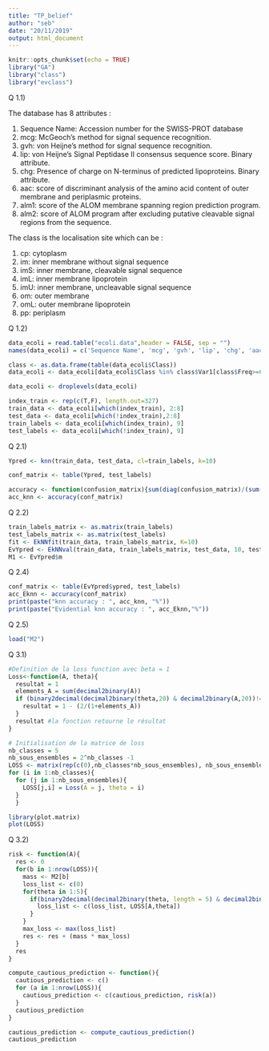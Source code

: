 ```yaml
---
title: "TP_belief"
author: "seb"
date: "20/11/2019"
output: html_document
---
```


```r
knitr::opts_chunk$set(echo = TRUE)
library("GA")
library("class")
library("evclass")
```

Q 1.1)

The database has 8 attributes :

1. Sequence Name: Accession number for the SWISS-PROT database
2. mcg: McGeoch's method for signal sequence recognition.
3. gvh: von Heijne's method for signal sequence recognition.
4. lip: von Heijne's Signal Peptidase II consensus sequence score. Binary attribute.
5. chg: Presence of charge on N-terminus of predicted lipoproteins. Binary attribute.
6. aac: score of discriminant analysis of the amino acid content of outer membrane and periplasmic proteins.
7. alm1: score of the ALOM membrane spanning region prediction program.
8. alm2: score of ALOM program after excluding putative cleavable signal regions from the sequence.

The class is the localisation site which can be :

1. cp: cytoplasm
2. im: inner membrane without signal sequence
3. imS: inner membrane, cleavable signal sequence
4. imL: inner membrane lipoprotein
5. imU: inner membrane, uncleavable signal sequence
6. om: outer membrane
7. omL: outer membrane lipoprotein
8. pp: periplasm

Q 1.2)
```r

data_ecoli = read.table("ecoli.data",header = FALSE, sep = "")
names(data_ecoli) = c('Sequence Name', 'mcg', 'gvh', 'lip', 'chg', 'aac', 'alm1', 'alm2', 'Class')

class <- as.data.frame(table(data_ecoli$Class))
data_ecoli <- data_ecoli[data_ecoli$Class %in% class$Var1[class$Freq>=6],]

data_ecoli <- droplevels(data_ecoli)

index_train <- rep(c(T,F), length.out=327)
train_data <- data_ecoli[which(index_train), 2:8]
test_data <- data_ecoli[which(!index_train),2:8]
train_labels <- data_ecoli[which(index_train), 9]
test_labels <- data_ecoli[which(!index_train), 9]
```

Q 2.1)
```r
Ypred <- knn(train_data, test_data, cl=train_labels, k=10)

conf_matrix <- table(Ypred, test_labels)

accuracy <- function(confusion_matrix){sum(diag(confusion_matrix)/(sum(rowSums(confusion_matrix)))) * 100}
acc_knn <- accuracy(conf_matrix)
```

Q 2.2)
```r


train_labels_matrix <- as.matrix(train_labels)
test_labels_matrix <- as.matrix(test_labels)
fit <- EkNNfit(train_data, train_labels_matrix, K=10)
EvYpred <- EkNNval(train_data, train_labels_matrix, test_data, 10, test_labels_matrix, fit$param)
M1 <- EvYpred$m
```

Q 2.4)
```r
conf_matrix <- table(EvYpred$ypred, test_labels)
acc_Eknn <- accuracy(conf_matrix)
print(paste("knn accuracy : ", acc_knn, "%"))
print(paste("Evidential knn accuracy : ", acc_Eknn,"%"))
```

Q 2.5)
```r
load("M2")
```

Q 3.1)
```r
#Definition de la loss function avec beta = 1
Loss<-function(A, theta){
  resultat = 1
  elements_A = sum(decimal2binary(A))
  if (binary2decimal(decimal2binary(theta,20) & decimal2binary(A,20))!=0){
    resultat = 1 - (2/(1+elements_A))
  }
  resultat #la fonction retourne le résultat
}
```

```r
# Initialisation de la matrice de loss
nb_classes = 5
nb_sous_ensembles = 2^nb_classes -1
LOSS <- matrix(rep(c(0),nb_classes*nb_sous_ensembles), nb_sous_ensembles,nb_classes)
for (i in 1:nb_classes){
  for (j in 1:nb_sous_ensembles){
    LOSS[j,i] = Loss(A = j, theta = i)
  }
  }
```

```r
library(plot.matrix)
plot(LOSS)
```

Q 3.2)
```r
risk <- function(A){
  res <- 0
  for(b in 1:nrow(LOSS)){
    mass <- M2[b]
    loss_list <- c(0)
    for(theta in 1:5){
      if(binary2decimal(decimal2binary(theta, length = 5) & decimal2binary(b, length =5)) != 0){
        loss_list <- c(loss_list, LOSS[A,theta])
      }
    }
    max_loss <- max(loss_list)
    res <- res + (mass * max_loss)
  }
  res
}

compute_cautious_prediction <- function(){
  cautious_prediction <- c()
  for (a in 1:nrow(LOSS)){
    cautious_prediction <- c(cautious_prediction, risk(a))
  }
  cautious_prediction
}

cautious_prediction <- compute_cautious_prediction()
cautious_prediction
```



